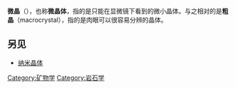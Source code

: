 
'''微晶'''（{{lang-en|'''microcrystal'''}}），也称'''微晶体'''，指的是只能在显微镜下看到的微小晶体。与之相对的是'''粗晶'''（macrocrystal），指的是肉眼可以很容易分辨的晶体。


==另见==

*[[纳米晶体|纳米晶体]]

[[Category:矿物学|Category:矿物学]]
[[Category:岩石学|Category:岩石学]]